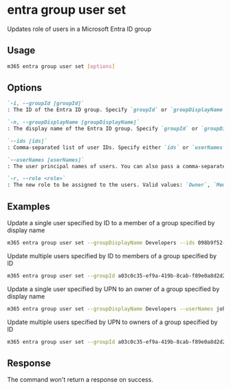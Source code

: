 
# entra group user set

Updates role of users in a Microsoft Entra ID group

## Usage

```sh
m365 entra group user set [options]
```

## Options

```md definition-list
`-i, --groupId [groupId]`
: The ID of the Entra ID group. Specify `groupId` or `groupDisplayName` but not both.

`-n, --groupDisplayName [groupDisplayName]`
: The display name of the Entra ID group. Specify `groupId` or `groupDisplayName` but not both.

`--ids [ids]`
: Comma-separated list of user IDs. Specify either `ids` or `userNames` but not both.

`--userNames [userNames]`
: The user principal names of users. You can also pass a comma-separated list of UPNs. Specify either `ids` or `userNames` but not both.

`-r, --role <role>`
: The new role to be assigned to the users. Valid values: `Owner`, `Member`.
```

<Global />

## Examples

Update a single user specified by ID to a member of a group specified by display name

```sh
m365 entra group user set --groupDisplayName Developers --ids 098b9f52-f48c-4401-819f-29c33794c3f5 --role Member
```

Update multiple users specified by ID to members of a group specified by ID

```sh
m365 entra group user set --groupId a03c0c35-ef9a-419b-8cab-f89e0a8d2d2a --ids "098b9f52-f48c-4401-819f-29c33794c3f5,f1e06e31-3abf-4746-83c2-1513d71f38b8" --role Member
```

Update a single user specified by UPN to an owner of a group specified by display name

```sh
m365 entra group user set --groupDisplayName Developers --userNames john.doe@contoso.com --role Owner
```

Update multiple users specified by UPN to owners of a group specified by ID

```sh
m365 entra group user set --groupId a03c0c35-ef9a-419b-8cab-f89e0a8d2d2a --userNames "john.doe@contoso.com,adele.vance@contoso.com" --role Owner
```

## Response

The command won't return a response on success.
